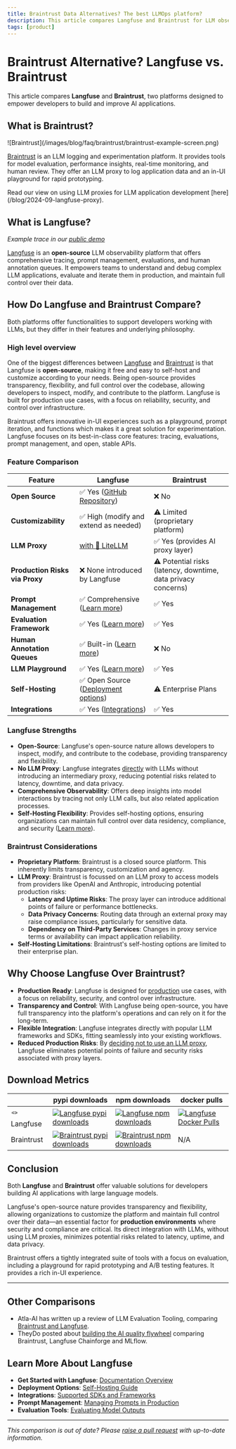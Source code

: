 ```yaml
---
title: Braintrust Data Alternatives? The best LLMOps platform?
description: This article compares Langfuse and Braintrust for LLM observability, analytics, evaluations, testing, and annotation.
tags: [product]
---
```


# Braintrust Alternative? Langfuse vs. Braintrust

This article compares **Langfuse** and **Braintrust**, two platforms designed to empower developers to build and improve AI applications.

## What is Braintrust?

<Frame>
  ![Braintrust](/images/blog/faq/braintrust/braintrust-example-screen.png)
</Frame>

[Braintrust](https://www.braintrust.dev/) is an LLM logging and experimentation platform. It provides tools for model evaluation, performance insights, real-time monitoring, and human review. They offer an LLM proxy to log application data and an in-UI playground for rapid prototyping.

<Callout type="info">
  Read our view on using LLM proxies for LLM application development
  [here](/blog/2024-09-langfuse-proxy).
</Callout>

## What is Langfuse?

<CloudflareVideo
  videoId="be2a8276c589a0de39ab846d505cf731"
  aspectRatio={1.516}
  gifStyle
  className="block dark:hidden"
/>
<CloudflareVideo
  videoId="835959b1fbe097cd396e7b20cd5cf91e"
  aspectRatio={1.516}
  gifStyle
  className="hidden dark:block"
/>
_Example trace in our [public demo](/docs/demo)_

[Langfuse](https://github.com/langfuse/langfuse) is an **open-source** LLM observability platform that offers comprehensive tracing, prompt management, evaluations, and human annotation queues. It empowers teams to understand and debug complex LLM applications, evaluate and iterate them in production, and maintain full control over their data.

## How Do Langfuse and Braintrust Compare?

Both platforms offer functionalities to support developers working with LLMs, but they differ in their features and underlying philosophy.

### High level overview

One of the biggest differences between [Langfuse](https://www.langfuse.com/) and [Braintrust](https://www.braintrust.dev/) is that Langfuse is **open-source**, making it free and easy to self-host and customize according to your needs. Being open-source provides transparency, flexibility, and full control over the codebase, allowing developers to inspect, modify, and contribute to the platform.
Langfuse is built for production use cases, with a focus on reliability, security, and control over infrastructure.

Braintrust offers innovative in-UI experiences such as a playground, prompt iteration, and functions which makes it a great solution for experimentation. Langfuse focuses on its best-in-class core features: tracing, evaluations, prompt management, and open, stable APIs.

### Feature Comparison

| Feature                        | **Langfuse**                                                          | **Braintrust**                                                |
| ------------------------------ | --------------------------------------------------------------------- | ------------------------------------------------------------- |
| **Open Source**                | ✅ Yes ([GitHub Repository](https://github.com/langfuse/langfuse))    | ❌ No                                                         |
| **Customizability**            | ✅ High (modify and extend as needed)                                 | ⚠️ Limited (proprietary platform)                             |
| **LLM Proxy**                  | [with 🚅 LiteLLM](https://oss-llmops-stack.com/)                                           | ✅ Yes (provides AI proxy layer)                              |
| **Production Risks via Proxy** | ❌ None introduced by Langfuse                                        | ⚠️ Potential risks (latency, downtime, data privacy concerns) |
| **Prompt Management**          | ✅ Comprehensive ([Learn more](/docs/prompts/get-started))            | ✅ Yes                                                        |
| **Evaluation Framework**       | ✅ Yes ([Learn more](/docs/scores/overview))                          | ✅ Yes                                                        |
| **Human Annotation Queues**    | ✅ Built-in ([Learn more](/docs/scores/annotation#annotation-queues)) | ❌ No                                                         |
| **LLM Playground**             | ✅ Yes ([Learn more](/docs/playground))                               | ✅ Yes                                                        |
| **Self-Hosting**               | ✅ Open Source ([Deployment options](/self-hosting))                  | ⚠️ Enterprise Plans                                           |
| **Integrations**               | ✅ Yes ([Integrations](/docs/integrations/overview))                  | ✅ Yes                                                        |


### Langfuse Strengths

- **Open-Source**: Langfuse's open-source nature allows developers to inspect, modify, and contribute to the codebase, providing transparency and flexibility.
- **No LLM Proxy**: Langfuse integrates [directly](/blog/2024-09-langfuse-proxy) with LLMs without introducing an intermediary proxy, reducing potential risks related to latency, downtime, and data privacy.
- **Comprehensive Observability**: Offers deep insights into model interactions by tracing not only LLM calls, but also related application processes.
- **Self-Hosting Flexibility**: Provides self-hosting options, ensuring organizations can maintain full control over data residency, compliance, and security ([Learn more](/self-hosting)).

### Braintrust Considerations

- **Proprietary Platform**: Braintrust is a closed source platform. This inherently limits transparency, customization and agency.
- **LLM Proxy**: Braintrust is focussed on an LLM proxy to access models from providers like OpenAI and Anthropic, introducing potential production risks:
  - **Latency and Uptime Risks**: The proxy layer can introduce additional points of failure or performance bottlenecks.
  - **Data Privacy Concerns**: Routing data through an external proxy may raise compliance issues, particularly for sensitive data.
  - **Dependency on Third-Party Services**: Changes in proxy service terms or availability can impact application reliability.
- **Self-Hosting Limitations**: Braintrust's self-hosting options are limited to their enterprise plan.

## Why Choose Langfuse Over Braintrust?

- **Production Ready**: Langfuse is designed for [production](https://www.thoughtworks.com/radar/platforms/langfuse) use cases, with a focus on reliability, security, and control over infrastructure.
- **Transparency and Control**: With Langfuse being open-source, you have full transparency into the platform's operations and can rely on it for the long-term.
- **Flexible Integration**: Langfuse integrates directly with popular LLM frameworks and SDKs, fitting seamlessly into your existing workflows.
- **Reduced Production Risks**: By [deciding not to use an LLM proxy](/blog/2024-09-langfuse-proxy), Langfuse eliminates potential points of failure and security risks associated with proxy layers.

## Download Metrics

|             | pypi downloads                                                                                                                                                           | npm downloads                                                                                                                                                               | docker pulls                                                                                                                                                                              |
| ----------- | ------------------------------------------------------------------------------------------------------------------------------------------------------------------------ | --------------------------------------------------------------------------------------------------------------------------------------------------------------------------- | ----------------------------------------------------------------------------------------------------------------------------------------------------------------------------------------- |
| 🪢 Langfuse | [![Langfuse pypi downloads](https://img.shields.io/pypi/dm/langfuse?style=for-the-badge&label=%20&labelColor=black&color=orange)](https://pypi.org/project/langfuse/)     | [![Langfuse npm downloads](https://img.shields.io/npm/dm/langfuse?style=for-the-badge&label=%20&labelColor=black&color=orange)](https://www.npmjs.com/package/langfuse)     | [![Langfuse Docker Pulls](https://img.shields.io/docker/pulls/langfuse/langfuse?style=for-the-badge&label=%20&labelColor=black&color=orange)](https://hub.docker.com/r/langfuse/langfuse) |
| Braintrust  | [![Braintrust pypi downloads](https://img.shields.io/pypi/dm/braintrust?style=for-the-badge&label=%20&labelColor=black&color=grey)](https://pypi.org/project/braintrust) | [![Braintrust npm downloads](https://img.shields.io/npm/dm/braintrust?style=for-the-badge&label=%20&labelColor=black&color=grey)](https://www.npmjs.com/package/braintrust) | N/A                                                                                                                                                                                       |

## Conclusion

Both **Langfuse** and **Braintrust** offer valuable solutions for developers building AI applications with large language models.

Langfuse's open-source nature provides transparency and flexibility, allowing organizations to customize the platform and maintain full control over their data—an essential factor for **production environments** where security and compliance are critical. Its direct integration with LLMs, without using LLM proxies, minimizes potential risks related to latency, uptime, and data privacy.

Braintrust offers a tightly integrated suite of tools with a focus on evaluation, including a playground for rapid prototyping and A/B testing features. It provides a rich in-UI experience.

---

## Other Comparisons

- Atla-AI has written up a review of LLM Evaluation Tooling, comparing [Braintrust and Langfuse](https://www.atla-ai.com/post/llm-evaluation-tooling-review).
- TheyDo posted about [building the AI quality flywheel](https://www.theydo.com/blog/articles/building-the-ai-quality-flywheel-how-theydo-turns-user-feedback-into-better-ai) comparing Braintrust, Langfuse Chainforge and MLflow.

## Learn More About Langfuse

- **Get Started with Langfuse**: [Documentation Overview](/docs)
- **Deployment Options**: [Self-Hosting Guide](/self-hosting)
- **Integrations**: [Supported SDKs and Frameworks](/docs/integrations/overview)
- **Prompt Management**: [Managing Prompts in Production](/docs/prompts/get-started)
- **Evaluation Tools**: [Evaluating Model Outputs](/docs/scores/overview)

---

_This comparison is out of date? Please [raise a pull request](https://github.com/langfuse/langfuse-docs/tree/main/pages/faq/all) with up-to-date information._
